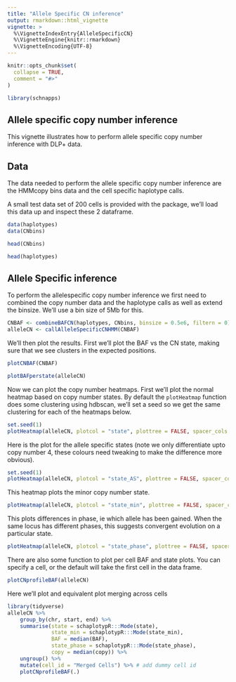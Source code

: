 ```yaml
---
title: "Allele Specific CN inference"
output: rmarkdown::html_vignette
vignette: >
  %\VignetteIndexEntry{AlleleSpecificCN}
  %\VignetteEngine{knitr::rmarkdown}
  %\VignetteEncoding{UTF-8}
---
```


```r
knitr::opts_chunk$set(
  collapse = TRUE,
  comment = "#>"
)
```

```r
library(schnapps)
```

## Allele specific copy number inference
This vignette illustrates how to perform allele specific copy number inference with DLP+ data.

## Data
The data needed to perform the allele specific copy number inference are the HMMcopy bins data and the cell specific haplotype calls.

A small test data set of 200 cells is provided with the package, we'll load this data up and inspect these 2 dataframe.

```r
data(haplotypes)
data(CNbins)
```

```r
head(CNbins)
```

```r
head(haplotypes)
```

## Allele Specific inference

To perform the allelespecific copy number inference we first need to combined the copy number data and the haplotype calls as well as extend the binsize. We'll use a bin size of 5Mb for this.

```r
CNBAF <- combineBAFCN(haplotypes, CNbins, binsize = 0.5e6, filtern = 0)
alleleCN <- callAlleleSpecificCNHMM(CNBAF)
```

We'll then plot the results. First we'll plot the BAF vs the CN state, making sure that we see clusters in the expected positions.

```r
plotCNBAF(CNBAF)
```

```r
plotBAFperstate(alleleCN)
```

Now we can plot the copy number heatmaps. First we'll plot the normal heatmap based on copy number states. By default the ```plotHeatmap``` function does some clustering using hdbscan, we'll set a seed so we get the same clustering for each of the heatmaps below.

```r
set.seed(1)
plotHeatmap(alleleCN, plotcol = "state", plottree = FALSE, spacer_cols = 3)
```

Here is the plot for the allele specific states (note we only differentiate upto copy number 4, these colours need tweaking to make the difference more obvious).
```r
set.seed(1)
plotHeatmap(alleleCN, plotcol = "state_AS", plottree = FALSE, spacer_cols = 3)
```

This heatmap plots the minor copy number state.
```r
plotHeatmap(alleleCN, plotcol = "state_min", plottree = FALSE, spacer_cols = 3)
```

This plots differences in phase, ie which allele has been gained. When the same locus has different phases, this suggests convergent evolution on a particular state.
```r
plotHeatmap(alleleCN, plotcol = "state_phase", plottree = FALSE, spacer_cols = 3)
```


There are also some function to plot per cell BAF and state plots. You can specify a cell, or the default will take the first cell in the data frame.
```r
plotCNprofileBAF(alleleCN)
```
Here we'll plot and equivalent plot merging across cells
```r
library(tidyverse)
alleleCN %>%
    group_by(chr, start, end) %>%
    summarise(state = schaplotypR:::Mode(state), 
              state_min = schaplotypR:::Mode(state_min), 
              BAF = median(BAF), 
              state_phase = schaplotypR:::Mode(state_phase), 
              copy = median(copy)) %>%
    ungroup() %>%
    mutate(cell_id = "Merged Cells") %>% # add dummy cell id
    plotCNprofileBAF(.)
```



